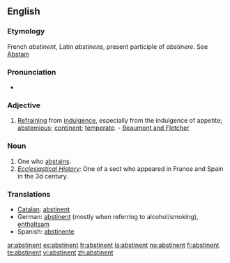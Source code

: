 ==English==

===Etymology===
French ''abstinent'', Latin ''abstinens'', present participle of ''abstinere''. See [[Abstain]]

===Pronunciation===
*{{audio|en-us-abstinent.ogg|Audio (US)}}

===Adjective===
{{en-adj}}

# [[Refraining]] from [[indulgence]], especially from the indulgence of appetite; [[abstemious]]; [[continent]]; [[temperate]]. - [[Beaumont and Fletcher]]

===Noun===
{{en-noun}}

# One who [[abstains]].
# ''[[Ecclesiastical History]]:'' One of a sect who appeared in France and Spain in the 3d century.

===Translations===
{{rfc-level|Translations at L3+ (AutoFormat would have corrected level of Translations)}}
*[[Catalan]]: [[abstinent]]
*German: [[abstinent]] (mostly when referring to alcohol/smoking), [[enthaltsam]]
*Spanish: [[abstinente]]

[[ar:abstinent]]
[[es:abstinent]]
[[fr:abstinent]]
[[la:abstinent]]
[[no:abstinent]]
[[fi:abstinent]]
[[te:abstinent]]
[[vi:abstinent]]
[[zh:abstinent]]